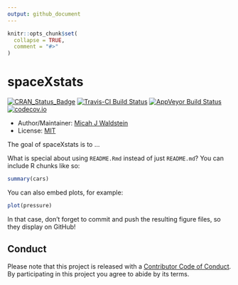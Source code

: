 ```yaml
---
output: github_document
---
```


<!-- README.md is generated from README.Rmd. Please edit that file -->

```r
knitr::opts_chunk$set(
  collapse = TRUE,
  comment = "#>"
)
```

# spaceXstats
[![CRAN_Status_Badge](http://www.r-pkg.org/badges/version/RspaceXstats)](https://cran.r-project.org/package=RspaceXstats)
[![Travis-CI Build Status](https://travis-ci.org/mwaldstein/RspaceXstats.svg?branch=master)](https://travis-ci.org/mwaldstein/RspaceXstats)
[![AppVeyor Build Status](https://ci.appveyor.com/api/projects/status/github/mwaldstein/RspaceXstats?branch=master&svg=true)](https://ci.appveyor.com/project/mwaldstein/RspaceXstats)
[![codecov.io](https://codecov.io/github/mwaldstein/RspaceXstats/coverage.svg?branch=master)](https://codecov.io/github/mwaldstein/RspaceXstats?branch=master)


* Author/Maintainer: [Micah J Waldstein](https://micah.waldste.in)
* License: [MIT](https://opensource.org/licenses/MIT)

The goal of spaceXstats is to ...

What is special about using `README.Rmd` instead of just `README.md`? You can include R chunks like so:

```r
summary(cars)
```

You can also embed plots, for example:

```r
plot(pressure)
```

In that case, don't forget to commit and push the resulting figure files, so they display on GitHub!

## Conduct

Please note that this project is released with a [Contributor Code of Conduct](CONDUCT.md).
By participating in this project you agree to abide by its terms.
